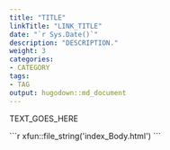 ```yaml
---
title: "TITLE"
linkTitle: "LINK_TITLE"
date: "`r Sys.Date()`"
description: "DESCRIPTION."
weight: 3
categories: 
- CATEGORY
tags: 
- TAG
output: hugodown::md_document
---
```


TEXT_GOES_HERE

````{=html}
```r
xfun::file_string('index_Body.html')
```
````


